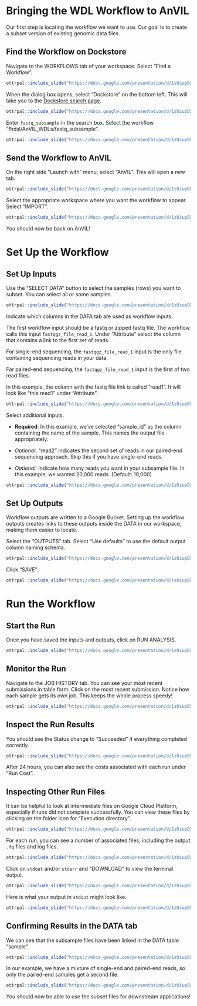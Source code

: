 # Bringing the WDL Workflow to AnVIL

Our first step is locating the workflow we want to use. Our goal is to create a subset version of existing genomic data files.

## Find the Workflow on Dockstore

Navigate to the WORKFLOWS tab of your workspace. Select "Find a Workflow". 

```r
ottrpal::include_slide("https://docs.google.com/presentation/d/1zUiupDXMZlZEIditsN5igggOim9qIrR9Ckf4N8fSAB8/edit#slide=id.g2794677b0ab_0_0")
```

When the dialog box opens, select "Dockstore" on the bottom left. This will take you to the [Dockstore search page](https://dockstore.org/search?descriptorType=WDL&entryType=workflows&searchMode=files).

```r
ottrpal::include_slide("https://docs.google.com/presentation/d/1zUiupDXMZlZEIditsN5igggOim9qIrR9Ckf4N8fSAB8/edit#slide=id.g2794677b0ab_0_5")
```

Enter `fastq_subsample` in the search box. Select the workflow "fhdsl/AnVIL_WDLs/fastq_subsample".

```r
ottrpal::include_slide("https://docs.google.com/presentation/d/1zUiupDXMZlZEIditsN5igggOim9qIrR9Ckf4N8fSAB8/edit#slide=id.g2794677b0ab_0_21")
```

## Send the Workflow to AnVIL

On the right side "Launch with" menu, select "AnVIL". This will open a new tab.

```r
ottrpal::include_slide("https://docs.google.com/presentation/d/1zUiupDXMZlZEIditsN5igggOim9qIrR9Ckf4N8fSAB8/edit#slide=id.g2794677b0ab_0_26")
```

Select the appropriate workspace where you want the workflow to appear. Select "IMPORT".

```r
ottrpal::include_slide("https://docs.google.com/presentation/d/1zUiupDXMZlZEIditsN5igggOim9qIrR9Ckf4N8fSAB8/edit#slide=id.g2794677b0ab_0_31")
```

You should now be back on AnVIL!

# Set Up the Workflow

## Set Up Inputs

Use the "SELECT DATA" button to select the samples (rows) you want to subset. You can select all or some samples.

```r
ottrpal::include_slide("https://docs.google.com/presentation/d/1zUiupDXMZlZEIditsN5igggOim9qIrR9Ckf4N8fSAB8/edit#slide=id.g2794677b0ab_0_45")
```

Indicate which columns in the DATA tab are used as workflow inputs.

The first workflow input should be a fastq or zipped fastq file. The workflow calls this input `fastqgz_file_read_1`. Under "Attribute" select the column that contains a link to the first set of reads. 

:::{.notice}
For single-end sequencing, the `fastqgz_file_read_1` input is the only file containing sequencing reads in your data.

For paired-end sequencing, the `fastqgz_file_read_1` input is the first of two read files.
:::

In this example, the column with the fastq file link is called "read1". It will look like "this.read1" under "Attribute".

```r
ottrpal::include_slide("https://docs.google.com/presentation/d/1zUiupDXMZlZEIditsN5igggOim9qIrR9Ckf4N8fSAB8/edit#slide=id.g2794677b0ab_0_50")
```

Select additional inputs. 

- **Required**: In this example, we've selected "sample_id" as the column containing the name of the sample. This names the output file appropriately. 

- *Optional*: "read2" indicates the second set of reads in our paired-end sequencing approach. Skip this if you have single-end reads.

- *Optional*: Indicate how many reads you want in your subsample file. In this example, we wanted 20,000 reads. (Default: 10,000)

```r
ottrpal::include_slide("https://docs.google.com/presentation/d/1zUiupDXMZlZEIditsN5igggOim9qIrR9Ckf4N8fSAB8/edit#slide=id.g2794677b0ab_0_55")
```

## Set Up Outputs

Workflow outputs are written to a Google Bucket. Setting up the workflow outputs creates links to these outputs inside the DATA in our workspace, making them easier to locate. 

Select the "OUTPUTS" tab. Select "Use defaults" to use the default output column naming schema. 

```r
ottrpal::include_slide("https://docs.google.com/presentation/d/1zUiupDXMZlZEIditsN5igggOim9qIrR9Ckf4N8fSAB8/edit#slide=id.g2794677b0ab_0_60")
```

Click "SAVE".

```r
ottrpal::include_slide("https://docs.google.com/presentation/d/1zUiupDXMZlZEIditsN5igggOim9qIrR9Ckf4N8fSAB8/edit#slide=id.g2794677b0ab_0_66")
```

# Run the Workflow

## Start the Run

Once you have saved the inputs and outputs, click on RUN ANALYSIS.

```r
ottrpal::include_slide("https://docs.google.com/presentation/d/1zUiupDXMZlZEIditsN5igggOim9qIrR9Ckf4N8fSAB8/edit#slide=id.g2794677b0ab_0_76")
```

## Monitor the Run

Navigate to the JOB HISTORY tab. You can see your most recent submissions in table form. Click on the most recent submission. Notice how each sample gets its own job. This keeps the whole process speedy!

```r
ottrpal::include_slide("https://docs.google.com/presentation/d/1zUiupDXMZlZEIditsN5igggOim9qIrR9Ckf4N8fSAB8/edit#slide=id.g2794677b0ab_0_81")
```

## Inspect the Run Results

You should see the Status change to "Succeeded" if everything completed correctly.

```r
ottrpal::include_slide("https://docs.google.com/presentation/d/1zUiupDXMZlZEIditsN5igggOim9qIrR9Ckf4N8fSAB8/edit#slide=id.g2794677b0ab_0_86")
```

:::{.notice}
After 24 hours, you can also see the costs associated with each run under "Run Cost".
:::

## Inspecting Other Run Files

It can be helpful to look at intermediate files on Google Cloud Platform, especially if runs did not complete successfully. You can view these files by clicking on the folder icon for "Execution directory".

```r
ottrpal::include_slide("https://docs.google.com/presentation/d/1zUiupDXMZlZEIditsN5igggOim9qIrR9Ckf4N8fSAB8/edit#slide=id.g2794677b0ab_0_92")
```

For each run, you can see a number of associated files, including the output `.fq` files and log files.

```r
ottrpal::include_slide("https://docs.google.com/presentation/d/1zUiupDXMZlZEIditsN5igggOim9qIrR9Ckf4N8fSAB8/edit#slide=id.g2794677b0ab_0_97")
```

Click on `stdout` and/or `stderr` and "DOWNLOAD" to view the terminal output.

```r
ottrpal::include_slide("https://docs.google.com/presentation/d/1zUiupDXMZlZEIditsN5igggOim9qIrR9Ckf4N8fSAB8/edit#slide=id.g2794677b0ab_0_109")
```

Here is what your output in `stdout` might look like.

```r
ottrpal::include_slide("https://docs.google.com/presentation/d/1zUiupDXMZlZEIditsN5igggOim9qIrR9Ckf4N8fSAB8/edit#slide=id.g2794677b0ab_0_125")
```

## Confirming Results in the DATA tab

We can see that the subsample files have been linked in the DATA table "sample".

```r
ottrpal::include_slide("https://docs.google.com/presentation/d/1zUiupDXMZlZEIditsN5igggOim9qIrR9Ckf4N8fSAB8/edit#slide=id.g2794677b0ab_0_139")
```

In our example, we have a mixture of single-end and paired-end reads, so only the paired-end samples get a second file.

```r
ottrpal::include_slide("https://docs.google.com/presentation/d/1zUiupDXMZlZEIditsN5igggOim9qIrR9Ckf4N8fSAB8/edit#slide=id.g2794677b0ab_0_139")
```

You should now be able to use the subset files for downstream applications!